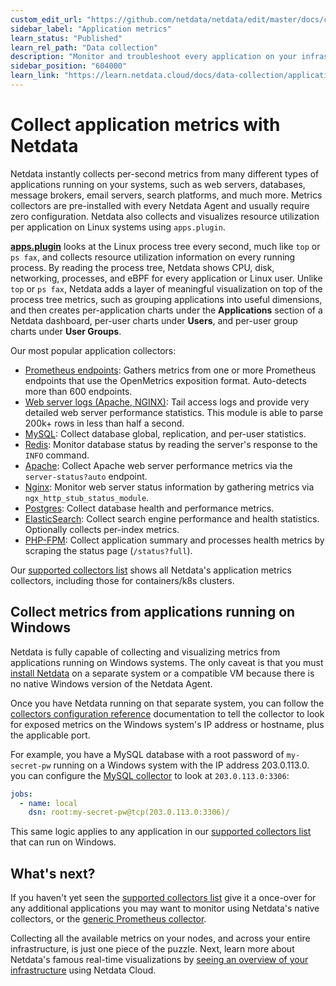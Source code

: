 ```yaml
---
custom_edit_url: "https://github.com/netdata/netdata/edit/master/docs/collect/application-metrics.md"
sidebar_label: "Application metrics"
learn_status: "Published"
learn_rel_path: "Data collection"
description: "Monitor and troubleshoot every application on your infrastructure with per-second metrics, zero configuration, and meaningful charts."
sidebar_position: "604000"
learn_link: "https://learn.netdata.cloud/docs/data-collection/application-metrics"
---
```



# Collect application metrics with Netdata

Netdata instantly collects per-second metrics from many different types of applications running on your systems, such as
web servers, databases, message brokers, email servers, search platforms, and much more. Metrics collectors are
pre-installed with every Netdata Agent and usually require zero configuration. Netdata also collects and visualizes
resource utilization per application on Linux systems using `apps.plugin`.

[**apps.plugin**](https://github.com/netdata/netdata/blob/master/src/collectors/apps.plugin/README.md) looks at the Linux process tree every second, much like `top` or
`ps fax`, and collects resource utilization information on every running process. By reading the process tree, Netdata
shows CPU, disk, networking, processes, and eBPF for every application or Linux user. Unlike `top` or `ps fax`, Netdata
adds a layer of meaningful visualization on top of the process tree metrics, such as grouping applications into useful
dimensions, and then creates per-application charts under the **Applications** section of a Netdata dashboard, per-user
charts under **Users**, and per-user group charts under **User Groups**.

Our most popular application collectors:

- [Prometheus endpoints](/docs/data-collection/generic-data-collection/prometheus-endpoint): Gathers
  metrics from one or more Prometheus endpoints that use the OpenMetrics exposition format. Auto-detects more than 600
  endpoints.
- [Web server logs (Apache, NGINX)](/docs/data-collection/web-servers-and-web-proxies/web-server-log-files):
  Tail access logs and provide very detailed web server performance statistics. This module is able to parse 200k+
  rows in less than half a second.
- [MySQL](/docs/data-collection/databases/mysql): Collect database global,
  replication, and per-user statistics.
- [Redis](/docs/data-collection/databases/redis): Monitor database status by
  reading the server's response to the `INFO` command.
- [Apache](/docs/data-collection/web-servers-and-web-proxies/apache): Collect Apache web server
  performance metrics via the `server-status?auto` endpoint.
- [Nginx](/docs/data-collection/web-servers-and-web-proxies/nginx): Monitor web server status
  information by gathering metrics via `ngx_http_stub_status_module`.
- [Postgres](/docs/data-collection/databases/postgresql): Collect database health
  and performance metrics.
- [ElasticSearch](/docs/data-collection/search-engines/elasticsearch): Collect search
  engine performance and health statistics. Optionally collects per-index metrics.
- [PHP-FPM](/docs/data-collection/web-servers-and-web-proxies/php-fpm): Collect application summary
  and processes health metrics by scraping the status page (`/status?full`).

Our [supported collectors list](https://github.com/netdata/netdata/blob/master/src/collectors/COLLECTORS.md#service-and-application-collectors) shows all Netdata's
application metrics collectors, including those for containers/k8s clusters.

## Collect metrics from applications running on Windows

Netdata is fully capable of collecting and visualizing metrics from applications running on Windows systems. The only
caveat is that you must [install Netdata](/docs/installing) on a separate system or a compatible VM because there
is no native Windows version of the Netdata Agent.

Once you have Netdata running on that separate system, you can follow the [collectors configuration reference](https://github.com/netdata/netdata/blob/master/src/collectors/REFERENCE.md) documentation to tell the collector to look for exposed metrics on the Windows system's IP
address or hostname, plus the applicable port.

For example, you have a MySQL database with a root password of `my-secret-pw` running on a Windows system with the IP
address 203.0.113.0. you can configure the [MySQL
collector](/docs/data-collection/databases/mysql) to look at `203.0.113.0:3306`:

```yml
jobs:
  - name: local
    dsn: root:my-secret-pw@tcp(203.0.113.0:3306)/
```

This same logic applies to any application in our [supported collectors
list](https://github.com/netdata/netdata/blob/master/src/collectors/COLLECTORS.md#service-and-application-collectors) that can run on Windows.

## What's next?

If you haven't yet seen the [supported collectors list](https://github.com/netdata/netdata/blob/master/src/collectors/COLLECTORS.md) give it a once-over for any
additional applications you may want to monitor using Netdata's native collectors, or the [generic Prometheus
collector](/docs/data-collection/generic-data-collection/prometheus-endpoint).

Collecting all the available metrics on your nodes, and across your entire infrastructure, is just one piece of the
puzzle. Next, learn more about Netdata's famous real-time visualizations by [seeing an overview of your
infrastructure](/docs/visualizations/infrastructure-overview) using Netdata Cloud.


